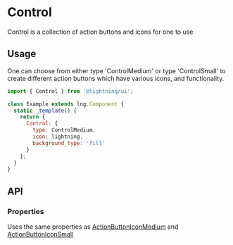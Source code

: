 
# Control

Control is a collection of action buttons and icons for one to use

## Usage

One can choose from either type 'ControlMedium' or type 'ControlSmall' to create different action buttons which have various icons, and functionality.

```js
import { Control } from '@lightning/ui';

class Example extends lng.Component {
  static _template() {
    return {
      Control: {
        type: ControlMedium,
        icon: lightning,
        background_type: 'fill'
      }
    };
  }
}
```

<Canvas>
  <Story id="elements-controlmedium--basic" />
</Canvas>

## API

### Properties

Uses the same properties as [ActionButtonIconMedium](?path=/docs/elements-actionbuttoniconmedium--base) and [ActionButtonIconSmall](?path=/docs/elements-actionbuttoniconsmall--base)
